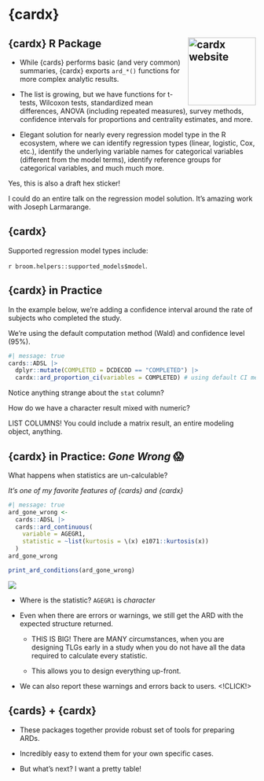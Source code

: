 # {cardx} 

## {cardx} R Package <a href="https://insightsengineering.github.io/cardx/"><img src="https://insightsengineering.github.io/cardx/latest-tag/logo.png" align="right" height="138" alt="cardx website" /></a>

- While {cards} performs basic (and very common) summaries, {cardx} exports `ard_*()` functions for more complex analytic results.

- The list is growing, but we have functions for t-tests, Wilcoxon tests, standardized mean differences, ANOVA (including repeated measures), survey methods, confidence intervals for proportions and centrality estimates, and more.

- Elegant solution for nearly every regression model type in the R ecosystem, where we can identify regression types (linear, logistic, Cox, etc.), identify the underlying variable names for categorical variables (different from the model terms), identify reference groups for categorical variables, and much much more.

::: {.notes}

Yes, this is also a draft hex sticker!

I could do an entire talk on the regression model solution. It's amazing work with Joseph Larmarange.

:::

## {cardx}

Supported regression model types include:

::: {.small}

`r broom.helpers::supported_models$model`.

:::

## {cardx} in Practice

In the example below, we're adding a confidence interval around the rate of subjects who completed the study.

We're using the default computation method (Wald) and confidence level (95%).

```r
#| message: true
cards::ADSL |> 
  dplyr::mutate(COMPLETED = DCDECOD == "COMPLETED") |> 
  cardx::ard_proportion_ci(variables = COMPLETED) # using default CI method 'Wald'
```

::: {.notes}

Notice anything strange about the `stat` column?

How do we have a character result mixed with numeric?

LIST COLUMNS! You could include a matrix result, an entire modeling object, anything.

:::

## {cardx} in Practice: _Gone Wrong_ 😱

What happens when statistics are un-calculable? 

_It's one of my favorite features of {cards} and {cardx}_

```r
#| message: true
ard_gone_wrong <- 
  cards::ADSL |> 
  cards::ard_continuous(
    variable = AGEGR1,
    statistic = ~list(kurtosis = \(x) e1071::kurtosis(x))
  )
ard_gone_wrong
```

::: {.fragment}

```r
print_ard_conditions(ard_gone_wrong)
```

![](images/ard-error-msg.png)

:::

::: {.notes}

- Where is the statistic? `AGEGR1` is _character_

- Even when there are errors or warnings, we still get the ARD with the expected structure returned.

  - THIS IS BIG! There are MANY circumstances, when you are designing TLGs early in a study when you do not have all the data required to calculate every statistic.
  
  - This allows you to design everything up-front.
  
- We can also report these warnings and errors back to users. <!CLICK!>

:::

## {cards} + {cardx}

- These packages together provide robust set of tools for preparing ARDs.

- Incredibly easy to extend them for your own specific cases.

- But what's next? I want a pretty table!


